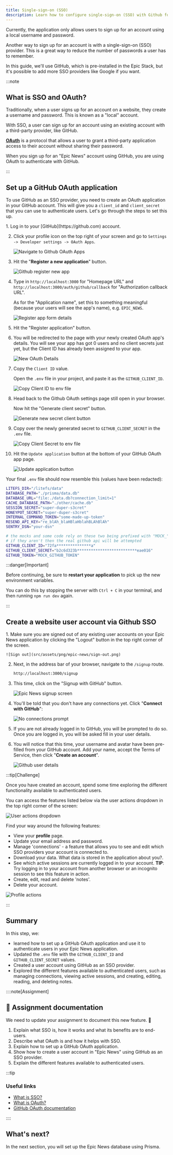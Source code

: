 ```yaml
---
title: Single-sign-on (SSO)
description: Learn how to configure single-sign-on (SSO) with Github for your application.
---
```



Currently, the application only allows users to sign up for an account using a local username and password.

Another way to sign up for an account is with a single-sign-on (SSO) provider. This is a great way to reduce the number of passwords a user has to remember.

In this guide, we'll use GitHub, which is pre-installed in the Epic Stack, but it's possible to add more SSO providers like Google if you want.

:::note

## What is SSO and OAuth?

Traditionally, when a user signs up for an account on a website, they create a username and password. This is known as a "local" account.

With SSO, a user can sign up for an account using an existing account with a third-party provider, like GitHub.

[**OAuth**](https://auth0.com/intro-to-iam/what-is-oauth-2) is a protocol that allows a user to grant a third-party application access to their account without sharing their password.

When you sign up for an "Epic News" account using GitHub, you are using OAuth to authenticate with GitHub.

:::

## Set up a GitHub OAuth application

To use GitHub as an SSO provider, you need to create an OAuth application in your GitHub account. This will give you a `client_id` and `client_secret` that you can use to authenticate users. Let's go through the steps to set this up.

<Steps>
1. Log in to your [GitHub](https://github.com) account.

2. Click your profile icon on the top right of your screen and go to `Settings -> Developer settings -> OAuth Apps`.

    ![Navigate to Github OAuth Apps](src/assets/png/epic-news/navigate-to-github-oauth.png)

3. Hit the "**Register a new application**" button.

    ![Github register new app](src/assets/png/epic-news/github-register-new-app.png)

4. Type in `http://localhost:3000` for "Homepage URL" and `http://localhost:3000/auth/github/callback` for "Authorization callback URL".

    As for the "Application name", set this to something meaningful (because your users will see the app's name), e.g. `EPIC_NEWS`.

    ![Register app form details](src/assets/png/epic-news/register-app-form-details.png)

6. Hit the "Register application" button.

7. You will be redirected to the page with your newly created OAuth app's details. You will see your app has got 0 users and no client secrets just yet, but the Client ID has already been assigned to your app.

    ![New OAuth Details](src/assets/png/epic-news/new-oauth-details.png)

8. Copy the `Client ID` value.

    Open the `.env` file in your project, and paste it as the `GITHUB_CLIENT_ID`.

    ![Copy Client ID to env file](src/assets/png/epic-news/copy-client-id-to-env.png)

9. Head back to the Github OAuth settings page still open in your browser.

    Now hit the "Generate client secret" button.

    ![Generate new secret client button](src/assets/png/epic-news/generate-new-client-secret-button.png)

10. Copy over the newly generated secret to `GITHUB_CLIENT_SECRET` in the `.env` file.

    ![Copy Client Secret to env file](src/assets/png/epic-news/copy-client-secret-to-env.png)

11. Hit the `Update application` button at the bottom of your GitHub OAuth app page.

    ![Update application button](src/assets/png/epic-news/update-application-button.png)

</Steps>

Your final `.env` file should now resemble this (values have been redacted):

```sh title=".env" frame="none" showLineNumbers collapse={1-9} {13, 14}
LITEFS_DIR="/litefs/data"
DATABASE_PATH="./prisma/data.db"
DATABASE_URL="file:./data.db?connection_limit=1"
CACHE_DATABASE_PATH="./other/cache.db"
SESSION_SECRET="super-duper-s3cret"
HONEYPOT_SECRET="super-duper-s3cret"
INTERNAL_COMMAND_TOKEN="some-made-up-token"
RESEND_API_KEY="re_blAh_blaHBlaHblahBLAhBlAh"
SENTRY_DSN="your-dsn"

# the mocks and some code rely on these two being prefixed with "MOCK_"
# if they aren't then the real github api will be attempted
GITHUB_CLIENT_ID="72fa***************a"
GITHUB_CLIENT_SECRET="b2c6d323b**************************eae016"
GITHUB_TOKEN="MOCK_GITHUB_TOKEN"
```

:::danger[Important]

Before continuing, be sure to **restart your application** to pick up the new environment variables.

You can do this by stopping the server with `Ctrl + C` in your terminal, and then running `npm run dev` again.

:::

## Create a website user account via Github SSO

<Steps>
1. Make sure you are signed out of any existing user accounts on your Epic News application by clicking the "Logout" button in the top right corner of the screen.

    ![Sign out](src/assets/png/epic-news/sign-out.png)

2. Next, in the address bar of your browser, navigate to the `/signup` route.

    ```bash title="Epic News signup URL"
    http://localhost:3000/signup
    ```

3. This time, click on the "Signup with GitHub" button.

    ![Epic News signup screen](src/assets/png/signup-with-github.png)

4. You'll be told that you don't have any connections yet. Click "**Connect with GitHub**":

    ![No connections prompt](src/assets/png/epic-news/no-connections-prompt.png)

5. If you are not already logged in to GitHub, you will be prompted to do so. Once you are logged in, you will be asked fill in your user details.

6. You will notice that this time, your username and avatar have been pre-filled from your GitHub account. Add your name, accept the Terms of Service, then click "**Create an account**".

    ![Github user details](src/assets/png/sso-user-details.png)

</Steps>

:::tip[Challenge]

Once you have created an account, spend some time exploring the different functionality available to authenticated users.

You can access the features listed below via the user actions dropdown in the top right corner of the screen:

![User actions dropdown](src/assets/webp/epic-news/creating-articles/user-actions-dropdown.webp)

Find your way around the following features:

- View your **profile** page.
- Update your email address and password.
- Manage 'connections' - a feature that allows you to see and edit which SSO providers your account is connected to.
- Download your data. What data is stored in the application about you?.
- See which active sessions are currently logged in to your account. **TIP**: Try logging in to your account from another browser or an incognito session to see this feature in action.
- Create, edit, read and delete 'notes'.
- Delete your account.

![Profile actions](src/assets/png/profile-actions.png)

:::

## Summary

In this step, we:

- learned how to set up a GitHub OAuth application and use it to authenticate users in your Epic News application.
- Updated the `.env` file with the `GITHUB_CLIENT_ID` and `GITHUB_CLIENT_SECRET` values.
- Created a user account using GitHub as an SSO provider.
- Explored the different features available to authenticated users, such as managing connections, viewing active sessions, and creating, editing, reading, and deleting notes.

::::note[Assignment]

## 📄 Assignment documentation

We need to update your assignment to document this new feature. 🚀

1. Explain what SSO is, how it works and what its benefits are to end-users.
2. Describe what OAuth is and how it helps with SSO.
3. Explain how to set up a GitHub OAuth application.
4. Show how to create a user account in "Epic News" using GitHub as an SSO provider.
5. Explain the different features available to authenticated users.

:::tip

### Useful links

- [What is SSO?](https://auth0.com/docs/authenticate/single-sign-on)
- [What is OAuth?](https://auth0.com/intro-to-iam/what-is-oauth-2)
- [GitHub OAuth documentation](https://docs.github.com/en/developers/apps/building-oauth-apps)

::::

## What's next?

In the next section, you will set up the Epic News database using Prisma.

